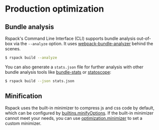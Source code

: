 # Production optimization

## Bundle analysis

Rspack's Command Line Interface (CLI) supports bundle analysis out-of-box via the `--analyze` option. It uses [webpack-bundle-analyzer](https://www.npmjs.com/package/webpack-bundle-analyzer) behind the scenes.

```sh
$ rspack build --analyze
```

You can also generate a `stats.json` file for further analysis with other bundle analysis tools like [bundle-stats](https://github.com/relative-ci/bundle-stats) or [statoscope](https://statoscope.tech/):

```sh
$ rspack build --json stats.json
```

## Minification

Rspack uses the built-in minimizer to compress js and css code by default, which can be configured by [builtins.minifyOptions](config/builtins#builtinsminifyoptions). If the built-in minimizer cannot meet your needs, you can use [optimization.minimizer](config/optimization#optimizationminimizer) to set a custom minimizer.
